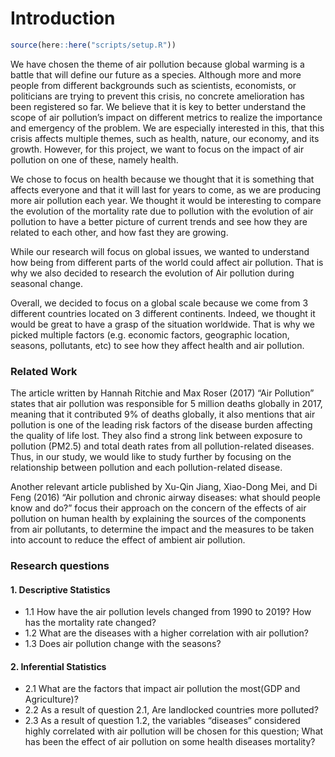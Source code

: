 # Introduction

```{r, echo = FALSE, message = FALSE, warning=FALSE}
source(here::here("scripts/setup.R"))
```

We have chosen the theme of air pollution because global warming is a battle that will define our future as a species. Although more and more people from different backgrounds such as scientists, economists, or politicians are trying to prevent this crisis, no concrete amelioration has been registered so far. We believe that it is key to better understand the scope of air pollution’s impact on different metrics to realize the importance and emergency of the problem. We are especially interested in this, that this crisis affects multiple themes, such as health, nature, our economy, and its growth. However, for this project, we want to focus on the impact of air pollution on one of these, namely health. 

We chose to focus on health because we thought that it is something that affects everyone and that it will last for years to come, as we are producing more air pollution each year. We thought it would be interesting to compare the evolution of the mortality rate due to pollution with the evolution of air pollution to have a better picture of current trends and see how they are related to each other, and how fast they are growing.

While our research will focus on global issues, we wanted to understand how being from different parts of the world could affect air pollution. That is why we also decided to research the evolution of Air pollution during seasonal change. 

Overall, we decided to focus on a global scale because we come from 3 different countries located on 3 different continents. Indeed, we thought it would be great to have a grasp of the situation worldwide. That is why we picked multiple factors (e.g. economic factors, geographic location, seasons, pollutants, etc) to see how they affect health and air pollution.

### Related Work

The article written by Hannah Ritchie and Max Roser (2017) "Air Pollution" states that air pollution was responsible for 5 million deaths globally in 2017, meaning that it contributed 9% of deaths globally, it also mentions that air pollution is one of the leading risk factors of the disease burden affecting the quality of life lost. They also find a strong link between exposure to pollution (PM2.5) and total death rates from all pollution-related diseases. Thus, in our study, we would like to study further by focusing on the relationship between pollution and each pollution-related disease.

Another relevant article published by Xu-Qin Jiang, Xiao-Dong Mei, and Di Feng (2016) "Air pollution and chronic airway diseases: what should people know and do?" focus their approach on the concern of the effects of air pollution on human health by explaining the sources of the components from air pollutants, to determine the impact and the measures to be taken into account to reduce the effect of ambient air pollution.

### Research questions

#### 1. Descriptive Statistics

* 1.1   How have the air pollution levels changed from 1990 to 2019? How has the mortality rate changed?
* 1.2   What are the diseases with a higher correlation with air pollution?
* 1.3   Does air pollution change with the seasons?

#### 2. Inferential Statistics

* 2.1   What are the factors that impact air pollution the most(GDP and Agriculture)?
* 2.2   As a result of question 2.1, Are landlocked countries more polluted?
* 2.3   As a result of question 1.2, the variables “diseases” considered highly correlated with air pollution will be chosen for this question; What has been the effect of air pollution on some health diseases mortality?


